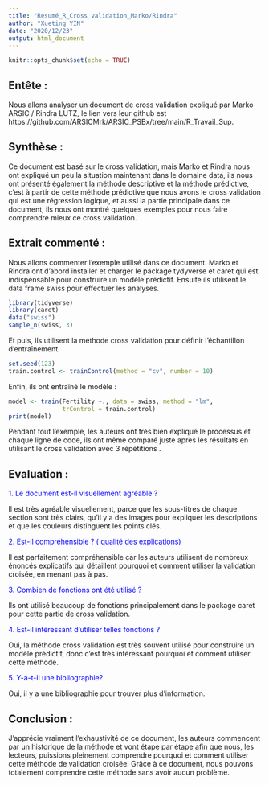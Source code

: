 ---
title: "Résumé_R_Cross validation_Marko/Rindra"
author: "Xueting YIN"
date: "2020/12/23"
output: html_document
---

```{r setup, include=FALSE}
knitr::opts_chunk$set(echo = TRUE)
```

## Entête : 
Nous allons analyser un document de cross validation expliqué par Marko ARSIC / Rindra LUTZ, le lien vers leur github est https://github.com/ARSICMrk/ARSIC_PSBx/tree/main/R_Travail_Sup.

## Synthèse :
Ce document est basé sur le cross validation, mais Marko et Rindra nous ont expliqué un peu la situation maintenant dans le domaine data, ils nous ont présenté également la méthode descriptive et la méthode prédictive, c’est à partir de cette méthode prédictive que nous avons le cross validation qui est une régression logique, et aussi la partie principale dans ce document, ils nous ont montré quelques exemples pour nous faire comprendre mieux ce cross validation. 

## Extrait commenté :
Nous allons commenter l’exemple utilisé dans ce document. Marko et Rindra ont d’abord installer et charger le package tydyverse et caret qui est indispensable pour construire un modèle prédictif. Ensuite ils utilisent le data frame swiss pour effectuer les analyses. 

```{r}
library(tidyverse)
library(caret)
data("swiss")
sample_n(swiss, 3)
```

Et puis, ils utilisent la méthode cross validation pour définir l’échantillon d’entraînement.

```{r}
set.seed(123) 
train.control <- trainControl(method = "cv", number = 10)
```

Enfin, ils ont entraîné le modèle :

```{r}
model <- train(Fertility ~., data = swiss, method = "lm",
               trControl = train.control)
print(model)
```

Pendant tout l’exemple, les auteurs ont très bien expliqué le processus et chaque ligne de code, ils ont même comparé juste après les résultats en utilisant le cross validation avec 3 répétitions . 

## Evaluation : 
<font color=blue>1.	Le document est-il visuellement agréable ? </font>

Il est très agréable visuellement, parce que les sous-titres de chaque section sont très clairs, qu'il y a des images pour expliquer les descriptions et que les couleurs distinguent les points clés.

<font color=blue>2.	Est-il compréhensible ? ( qualité des explications)</font>

Il est parfaitement compréhensible car les auteurs utilisent de nombreux énoncés explicatifs qui détaillent pourquoi et comment utiliser la validation croisée, en menant pas à pas.

<font color=blue>3.	Combien de fonctions ont été utilisé ? </font>

Ils ont utilisé beaucoup de fonctions principalement dans le package caret pour cette partie de cross validation.

<font color=blue>4.	Est-il intéressant d’utiliser telles fonctions ? </font>

Oui, la méthode cross validation est très souvent utilisé pour construire un modèle prédictif, donc c’est très intéressant pourquoi et comment utiliser cette méthode. 

<font color=blue>5.	Y-a-t-il une bibliographie? </font>

Oui, il y a une bibliographie pour trouver plus d’information. 


## Conclusion : 
J'apprécie vraiment l'exhaustivité de ce document, les auteurs commencent par un historique de la méthode et vont étape par étape afin que nous, les lecteurs, puissions pleinement comprendre pourquoi et comment utiliser cette méthode de validation croisée. Grâce à ce document, nous pouvons totalement comprendre cette méthode sans avoir aucun problème. 




